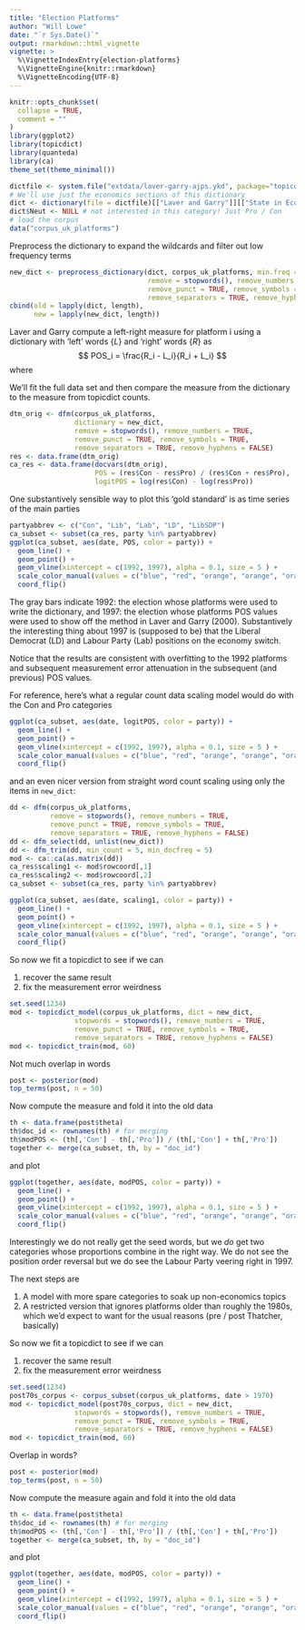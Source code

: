 ```yaml
---
title: "Election Platforms"
author: "Will Lowe"
date: "`r Sys.Date()`"
output: rmarkdown::html_vignette
vignette: >
  %\VignetteIndexEntry{election-platforms}
  %\VignetteEngine{knitr::rmarkdown}
  %\VignetteEncoding{UTF-8}
---
```


```r
knitr::opts_chunk$set(
  collapse = TRUE,
  comment = ""
)
library(ggplot2)
library(topicdict)
library(quanteda)
library(ca)
theme_set(theme_minimal())
```

```r
dictfile <- system.file("extdata/laver-garry-ajps.ykd", package="topicdict")
# We'll use just the economics sections of this dictionary
dict <- dictionary(file = dictfile)[["Laver and Garry"]][["State in Economy"]]
dict$Neut <- NULL # not interested in this category! Just Pro / Con
# load the corpus
data("corpus_uk_platforms")
```

Preprocess the dictionary to expand the wildcards and filter out low frequency
terms
```r
new_dict <- preprocess_dictionary(dict, corpus_uk_platforms, min.freq = 5,
                                  remove = stopwords(), remove_numbers = TRUE, 
                                  remove_punct = TRUE, remove_symbols = TRUE,
                                  remove_separators = TRUE, remove_hyphens = FALSE)
cbind(old = lapply(dict, length),
      new = lapply(new_dict, length))
```

Laver and Garry compute a left-right measure for platform i using a dictionary 
with 'left' words $\{L\}$ and 'right' words $\{R\}$ as
$$
POS_i = \frac{R_i - L_i}{R_i + L_i}
$$
where 
\begin{align*}
R_i =& \sum^{N_i}_j I[w_j \in \{L\} \\
L_i =& \sum^{N_i}_j I[w_j \in \{R\}.
\end{align*}

We'll fit the full data set and then compare the measure from the dictionary
to the measure from topicdict counts.

```r
dtm_orig <- dfm(corpus_uk_platforms, 
                dictionary = new_dict,
                remove = stopwords(), remove_numbers = TRUE, 
                remove_punct = TRUE, remove_symbols = TRUE,
                remove_separators = TRUE, remove_hyphens = FALSE)
res <- data.frame(dtm_orig)
ca_res <- data.frame(docvars(dtm_orig), 
                     POS = (res$Con - res$Pro) / (res$Con + res$Pro),
                     logitPOS = log(res$Con) - log(res$Pro))
```
One substantively sensible way to plot this 'gold standard' is as time series of 
the main parties
```r
partyabbrev <- c("Con", "Lib", "Lab", "LD", "LibSDP")
ca_subset <- subset(ca_res, party %in% partyabbrev)
ggplot(ca_subset, aes(date, POS, color = party)) + 
  geom_line() + 
  geom_point() + 
  geom_vline(xintercept = c(1992, 1997), alpha = 0.1, size = 5 ) + 
  scale_color_manual(values = c("blue", "red", "orange", "orange", "orange")) +
  coord_flip() 
```

The gray bars indicate 1992: the election whose platforms were used to write the 
dictionary, and 1997: the election whose platforms POS values 
were used to show off the method in Laver and Garry (2000).
Substantively the interesting thing about 1997 is (supposed to be) that the 
Liberal Democrat (LD) and Labour Party (Lab) positions on the economy switch.

Notice that the results are consistent with overfitting to the 1992 platforms 
and subsequent measurement error attenuation in the subsequent (and previous) 
POS values.

For reference, here's what a regular count data scaling model would do with
the Con and Pro categories
```r
ggplot(ca_subset, aes(date, logitPOS, color = party)) + 
  geom_line() + 
  geom_point() + 
  geom_vline(xintercept = c(1992, 1997), alpha = 0.1, size = 5 ) + 
  scale_color_manual(values = c("blue", "red", "orange", "orange", "orange")) +
  coord_flip() 
```
and an even nicer version from straight word count scaling using only
the items in `new_dict`:
```r
dd <- dfm(corpus_uk_platforms, 
          remove = stopwords(), remove_numbers = TRUE, 
          remove_punct = TRUE, remove_symbols = TRUE,
          remove_separators = TRUE, remove_hyphens = FALSE)
dd <- dfm_select(dd, unlist(new_dict))  
dd <- dfm_trim(dd, min_count = 5, min_docfreq = 5)
mod <- ca::ca(as.matrix(dd))
ca_res$scaling1 <- mod$rowcoord[,1]
ca_res$scaling2 <- mod$rowcoord[,2]
ca_subset <- subset(ca_res, party %in% partyabbrev)

ggplot(ca_subset, aes(date, scaling1, color = party)) + 
  geom_line() + 
  geom_point() + 
  geom_vline(xintercept = c(1992, 1997), alpha = 0.1, size = 5 ) + 
  scale_color_manual(values = c("blue", "red", "orange", "orange", "orange")) +
  coord_flip() 
```

So now we fit a topicdict to see if we can 

1. recover the same result
2. fix the measurement error weirdness

```r
set.seed(1234)
mod <- topicdict_model(corpus_uk_platforms, dict = new_dict, 
                stopwords = stopwords(), remove_numbers = TRUE, 
                remove_punct = TRUE, remove_symbols = TRUE,
                remove_separators = TRUE, remove_hyphens = FALSE)
mod <- topicdict_train(mod, 60)
```

Not much overlap in words
```r
post <- posterior(mod)
top_terms(post, n = 50)
```
Now compute the measure and fold it into the old data
```r
th <- data.frame(post$theta)
th$doc_id <- rownames(th) # for merging
th$modPOS <- (th[,'Con'] - th[,'Pro']) / (th[,'Con'] + th[,'Pro'])
together <- merge(ca_subset, th, by = "doc_id")
```
and plot
```r
ggplot(together, aes(date, modPOS, color = party)) + 
  geom_line() + 
  geom_point() + 
  geom_vline(xintercept = c(1992, 1997), alpha = 0.1, size = 5 ) + 
  scale_color_manual(values = c("blue", "red", "orange", "orange", "orange")) +
  coord_flip() 
```
Interestingly we do not really get the seed words, but we *do* get two categories
whose proportions combine in the right way.  We do not see the 
position order reversal but we do see the Labour Party veering right in 1997.

The next steps are

1. A model with more spare categories to soak up non-economics topics
2. A restricted version that ignores platforms older than roughly the 1980s,
   which we'd expect to want for the usual reasons (pre / post Thatcher, 
   basically)

So now we fit a topicdict to see if we can 

1. recover the same result
2. fix the measurement error weirdness

```r
set.seed(1234)
post70s_corpus <- corpus_subset(corpus_uk_platforms, date > 1970)
mod <- topicdict_model(post70s_corpus, dict = new_dict, 
                stopwords = stopwords(), remove_numbers = TRUE, 
                remove_punct = TRUE, remove_symbols = TRUE,
                remove_separators = TRUE, remove_hyphens = FALSE)
mod <- topicdict_train(mod, 60)
```

Overlap in words?
```r
post <- posterior(mod)
top_terms(post, n = 50)
```
Now compute the measure again and fold it into the old data
```r
th <- data.frame(post$theta)
th$doc_id <- rownames(th) # for merging
th$modPOS <- (th[,'Con'] - th[,'Pro']) / (th[,'Con'] + th[,'Pro'])
together <- merge(ca_subset, th, by = "doc_id")
```
and plot
```r
ggplot(together, aes(date, modPOS, color = party)) + 
  geom_line() + 
  geom_point() + 
  geom_vline(xintercept = c(1992, 1997), alpha = 0.1, size = 5 ) + 
  scale_color_manual(values = c("blue", "red", "orange", "orange", "orange")) +
  coord_flip() 
```
